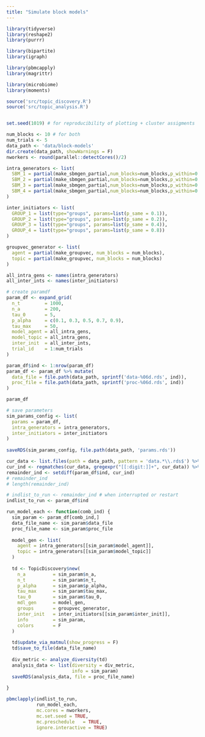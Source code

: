 ```yaml
---
title: "Simulate block models"
---
```


```r
library(tidyverse)
library(reshape2)
library(purrr)

library(bipartite)
library(igraph)

library(pbmcapply)
library(magrittr)

library(microbiome)
library(moments)

source('src/topic_discovery.R')
source('src/topic_analysis.R')


set.seed(1019) # for reproducibility of plotting + cluster assigments 
```


```r
num_blocks <- 10 # for both 
num_trials <- 5
data_path <- 'data/block-models'
dir.create(data_path, showWarnings = F)
nworkers <- round(parallel::detectCores()/2)
```

```r
intra_generators <- list(
  SBM_1 = partial(make_sbmgen_partial,num_blocks=num_blocks,p_within=0.1,p_between=0.001),
  SBM_2 = partial(make_sbmgen_partial,num_blocks=num_blocks,p_within=0.1,p_between=0.004),
  SBM_3 = partial(make_sbmgen_partial,num_blocks=num_blocks,p_within=0.1,p_between=0.016),
  SBM_4 = partial(make_sbmgen_partial,num_blocks=num_blocks,p_within=0.1,p_between=0.064)
)

inter_initiators <- list(
  GROUP_1 = list(type="groups", params=list(p_same = 0.1)),
  GROUP_2 = list(type="groups", params=list(p_same = 0.2)),
  GROUP_3 = list(type="groups", params=list(p_same = 0.4)),
  GROUP_4 = list(type="groups", params=list(p_same = 0.8))
)

groupvec_generator <- list(
  agent = partial(make_groupvec, num_blocks = num_blocks),
  topic = partial(make_groupvec, num_blocks = num_blocks)
)

all_intra_gens <- names(intra_generators)
all_inter_ints <- names(inter_initiators)
```


```r
# create paramdf 
param_df <- expand_grid(
  n_t         = 1000, 
  n_a         = 200,
  tau_0       = 5,
  p_alpha     = c(0.1, 0.3, 0.5, 0.7, 0.9), 
  tau_max     = 50,  
  model_agent = all_intra_gens,
  model_topic = all_intra_gens,
  inter_init  = all_inter_ints,
  trial_id    = 1:num_trials
) 

param_df$ind <- 1:nrow(param_df)
param_df <- param_df %>% mutate(
  data_file = file.path(data_path, sprintf('data-%06d.rds', ind)),
  proc_file = file.path(data_path, sprintf('proc-%06d.rds', ind))
)

param_df

# save parameters 
sim_params_config <- list(
  params = param_df,
  intra_generators = intra_generators, 
  inter_initiators = inter_initiators
)
  
saveRDS(sim_params_config, file.path(data_path, 'params.rds'))


```

```r
cur_data <- list.files(path = data_path, pattern = 'data.*\\.rds$') %>% c
cur_ind <- regmatches(cur_data, gregexpr("[[:digit:]]+", cur_data)) %>% as.numeric()
remainder_ind <- setdiff(param_df$ind, cur_ind)
# remainder_ind
# length(remainder_ind)
```

```r
# indlist_to_run <- remainder_ind # when interrupted or restart
indlist_to_run <- param_df$ind
```

```r
run_model_each <- function(comb_ind) {
  sim_param <- param_df[comb_ind,]
  data_file_name <- sim_param$data_file
  proc_file_name <- sim_param$proc_file
  
  model_gen <- list(
    agent = intra_generators[[sim_param$model_agent]],
    topic = intra_generators[[sim_param$model_topic]]
  )
  
  td <- TopicDiscovery$new(
    n_a          = sim_param$n_a,
    n_t          = sim_param$n_t,
    p_alpha      = sim_param$p_alpha,
    tau_max      = sim_param$tau_max,
    tau_0        = sim_param$tau_0,
    mdl_gen      = model_gen,
    groups       = groupvec_generator, 
    inter_init   = inter_initiators[[sim_param$inter_init]],
    info         = sim_param,
    colors       = F
  )
  
  td$update_via_matmul(show_progress = F)
  td$save_to_file(data_file_name)
  
  div_metric <- analyze_diversity(td)
  analysis_data <- list(diversity = div_metric, 
                        info = sim_param)
  saveRDS(analysis_data, file = proc_file_name)
  
}

pbmclapply(indlist_to_run, 
           run_model_each,
           mc.cores = nworkers, 
           mc.set.seed = TRUE,
           mc.preschedule	= TRUE,
           ignore.interactive = TRUE)

```



